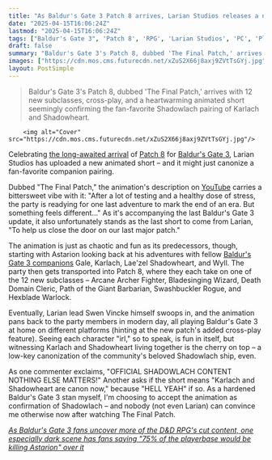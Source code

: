 ```yaml
---
title: "As Baldur's Gate 3 Patch 8 arrives, Larian Studios releases a new animated short to celebrate the D&D RPG's final update – and it pretty much canonizes my favorite ship"
date: "2025-04-15T16:06:24Z"
lastmod: "2025-04-15T16:06:24Z"
tags: ["Baldur's Gate 3", 'Patch 8', 'RPG', 'Larian Studios', 'PC', 'PlayStation', 'Xbox', 'Crossplay', 'D&D']
draft: false
summary: "Baldur's Gate 3's Patch 8, dubbed 'The Final Patch,' arrives with 12 new subclasses, cross-play, and a heartwarming animated short seemingly confirming the fan-favorite Shadowlach pairing of Karlach and Shadowheart."
images: ["https://cdn.mos.cms.futurecdn.net/xZuS2X66j8axj9ZVtTsGYj.jpg"]
layout: PostSimple
---
```

> Baldur's Gate 3's Patch 8, dubbed 'The Final Patch,' arrives with 12 new subclasses, cross-play, and a heartwarming animated short seemingly confirming the fan-favorite Shadowlach pairing of Karlach and Shadowheart.


        <img alt="Cover" src="https://cdn.mos.cms.futurecdn.net/xZuS2X66j8axj9ZVtTsGYj.jpg"/>
        
Celebrating [<u>the long-awaited arrival</u>](https://www.gamesradar.com/games/baldur-s-gate/baldurs-gate-3-patch-8-is-finally-here-and-devs-say-they-could-keep-making-changes-until-the-end-of-time-to-the-d-and-d-rpg-but-wed-never-be-able-to-create-something-new/) of [<u>Patch 8</u>](https://www.gamesradar.com/games/baldur-s-gate/larian-wasnt-kidding-when-it-said-its-not-quite-done-baldurs-gate-3-update-will-add-12-new-subclasses-crossplay-photo-mode-and-more-next-year/#:~:text=Patch%208%20will%20also%20add,now%20we%20have%20the%20details.) for [<u>Baldur's Gate 3</u>](https://www.gamesradar.com/baldurs-gate-3-guide/), Larian Studios has uploaded a new animated short – and it might just canonize a fan-favorite companion pairing.

Dubbed "The Final Patch," the animation's description on [<u>YouTube</u>](https://www.youtube.com/watch?v=CwCyTt8fSAU&ab_channel=LarianStudios) carries a bittersweet vibe with it: "After a lot of testing and a healthy dose of stress, the party is readying for one last adventure to mark the end of an era. But something feels different…" As it's accompanying the last Baldur's Gate 3 update, it also unfortunately stands as the last short to come from Larian, "To help us close the door on our last major patch."

The animation is just as chaotic and fun as its predecessors, though, starting with Astarion looking back at his adventures with fellow [<u>Baldur's Gate 3 companions</u>](https://www.gamesradar.com/baldurs-gate-3-companions-party/) Gale, Karlach, Lae'zel Shadowheart, and Wyll. The party then gets transported into Patch 8, where they each take on one of the 12 new subclasses – Arcane Archer Fighter, Bladesinging Wizard, Death Domain Cleric, Path of the Giant Barbarian, Swashbuckler Rogue, and Hexblade Warlock.

Eventually, Larian lead Swen Vincke himself swoops in, and the animation pans back to the party members in modern day, all playing Baldur's Gate 3 at home on different platforms (hinting at the new patch's added cross-play feature). Seeing each character "irl," so to speak, is fun in itself, but witnessing Karlach and Shadowheart living together is the cherry on top – a low-key canonization of the community's beloved Shadowlach ship, even.

As one commenter exclaims, "OFFICIAL SHADOWLACH CONTENT NOTHING ELSE MATTERS!" Another asks if the short means "Karlach and Shadowheart are canon now," because "HELL YEAH" if so. As a hardened Baldur's Gate 3 stan myself, I'm choosing to accept the animation as confirmation of Shadowlach – and nobody (not even Larian) can convince me otherwise now after watching The Final Patch.

[<u><em>As Baldur's Gate 3 fans uncover more of the D&amp;D RPG's cut content, one especially dark scene has fans saying "75% of the playerbase would be killing Astarion" over it</em></u>](https://www.gamesradar.com/games/baldur-s-gate/as-baldurs-gate-3-fans-uncover-more-of-the-d-and-d-rpgs-cut-content-one-especially-dark-scene-has-fans-saying-75-percent-of-the-playerbase-would-be-killing-astarion-over-it/)
        